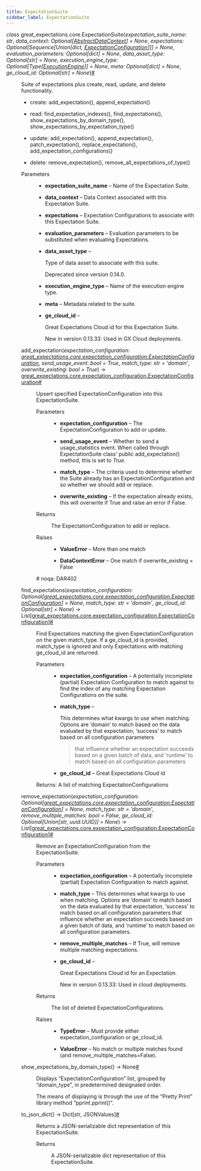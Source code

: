 ```yaml
---
title: ExpectationSuite
sidebar_label: ExpectationSuite
---
```



<section class="sphinx-api-doc" id="expectationsuite">

<dl class="py class">
<dt class="sig sig-object py" id="great_expectations.core.ExpectationSuite">
<em class="property"><span class="pre">class</span><span class="w"> </span></em><span class="sig-prename descclassname"><span class="pre">great_expectations.core.</span></span><span class="sig-name descname"><span class="pre">ExpectationSuite</span></span><span class="sig-paren">(</span><em class="sig-param"><span class="n"><span class="pre">expectation_suite_name</span></span><span class="p"><span class="pre">:</span></span><span class="w"> </span><span class="n"><span class="pre">str</span></span></em>, <em class="sig-param"><span class="n"><span class="pre">data_context</span></span><span class="p"><span class="pre">:</span></span><span class="w"> </span><span class="n"><span class="pre">Optional</span><span class="p"><span class="pre">[</span></span><a class="reference internal" href="../data_context/AbstractDataContext_class" title="great_expectations.data_context.AbstractDataContext"><span class="pre">AbstractDataContext</span></a><span class="p"><span class="pre">]</span></span></span><span class="w"> </span><span class="o"><span class="pre">=</span></span><span class="w"> </span><span class="default_value"><span class="pre">None</span></span></em>, <em class="sig-param"><span class="n"><span class="pre">expectations</span></span><span class="p"><span class="pre">:</span></span><span class="w"> </span><span class="n"><span class="pre">Optional</span><span class="p"><span class="pre">[</span></span><span class="pre">Sequence</span><span class="p"><span class="pre">[</span></span><span class="pre">Union</span><span class="p"><span class="pre">[</span></span><span class="pre">dict</span><span class="p"><span class="pre">,</span></span><span class="w"> </span><a class="reference internal" href="../core/ExpectationConfiguration_class" title="great_expectations.core.ExpectationConfiguration"><span class="pre">ExpectationConfiguration</span></a><span class="p"><span class="pre">]</span></span><span class="p"><span class="pre">]</span></span><span class="p"><span class="pre">]</span></span></span><span class="w"> </span><span class="o"><span class="pre">=</span></span><span class="w"> </span><span class="default_value"><span class="pre">None</span></span></em>, <em class="sig-param"><span class="n"><span class="pre">evaluation_parameters</span></span><span class="p"><span class="pre">:</span></span><span class="w"> </span><span class="n"><span class="pre">Optional</span><span class="p"><span class="pre">[</span></span><span class="pre">dict</span><span class="p"><span class="pre">]</span></span></span><span class="w"> </span><span class="o"><span class="pre">=</span></span><span class="w"> </span><span class="default_value"><span class="pre">None</span></span></em>, <em class="sig-param"><span class="n"><span class="pre">data_asset_type</span></span><span class="p"><span class="pre">:</span></span><span class="w"> </span><span class="n"><span class="pre">Optional</span><span class="p"><span class="pre">[</span></span><span class="pre">str</span><span class="p"><span class="pre">]</span></span></span><span class="w"> </span><span class="o"><span class="pre">=</span></span><span class="w"> </span><span class="default_value"><span class="pre">None</span></span></em>, <em class="sig-param"><span class="n"><span class="pre">execution_engine_type</span></span><span class="p"><span class="pre">:</span></span><span class="w"> </span><span class="n"><span class="pre">Optional</span><span class="p"><span class="pre">[</span></span><span class="pre">Type</span><span class="p"><span class="pre">[</span></span><a class="reference internal" href="../execution_engine/ExecutionEngine_class" title="great_expectations.execution_engine.ExecutionEngine"><span class="pre">ExecutionEngine</span></a><span class="p"><span class="pre">]</span></span><span class="p"><span class="pre">]</span></span></span><span class="w"> </span><span class="o"><span class="pre">=</span></span><span class="w"> </span><span class="default_value"><span class="pre">None</span></span></em>, <em class="sig-param"><span class="n"><span class="pre">meta</span></span><span class="p"><span class="pre">:</span></span><span class="w"> </span><span class="n"><span class="pre">Optional</span><span class="p"><span class="pre">[</span></span><span class="pre">dict</span><span class="p"><span class="pre">]</span></span></span><span class="w"> </span><span class="o"><span class="pre">=</span></span><span class="w"> </span><span class="default_value"><span class="pre">None</span></span></em>, <em class="sig-param"><span class="n"><span class="pre">ge_cloud_id</span></span><span class="p"><span class="pre">:</span></span><span class="w"> </span><span class="n"><span class="pre">Optional</span><span class="p"><span class="pre">[</span></span><span class="pre">str</span><span class="p"><span class="pre">]</span></span></span><span class="w"> </span><span class="o"><span class="pre">=</span></span><span class="w"> </span><span class="default_value"><span class="pre">None</span></span></em><span class="sig-paren">)</span><a class="headerlink" href="#great_expectations.core.ExpectationSuite" title="Permalink to this definition">#</a></dt>
<dd><p>Suite of expectations plus create, read, update, and delete functionality.</p>
<ul class="simple">
<li><p>create: add_expectation(), append_expectation()</p></li>
<li><p>read: find_expectation_indexes(), find_expectations(), show_expectations_by_domain_type(), show_expectations_by_expectation_type()</p></li>
<li><p>update: add_expectation(), append_expectation(), patch_expectation(), replace_expectation(), add_expectation_configurations()</p></li>
<li><p>delete: remove_expectation(), remove_all_expectations_of_type()</p></li>
</ul>
<dl class="field-list simple">
<dt class="field-odd">Parameters</dt>
<dd class="field-odd"><ul class="simple">
<li><p><strong>expectation_suite_name</strong> – Name of the Expectation Suite.</p></li>
<li><p><strong>data_context</strong> – Data Context associated with this Expectation Suite.</p></li>
<li><p><strong>expectations</strong> – Expectation Configurations to associate with this Expectation Suite.</p></li>
<li><p><strong>evaluation_parameters</strong> – Evaluation parameters to be substituted when evaluating Expectations.</p></li>
<li><p><strong>data_asset_type</strong> – <p>Type of data asset to associate with this suite.</p>
<div class="deprecated">
<p><span class="versionmodified deprecated">Deprecated since version 0.14.0.</span></p>
</div>
</p></li>
<li><p><strong>execution_engine_type</strong> – Name of the execution engine type.</p></li>
<li><p><strong>meta</strong> – Metadata related to the suite.</p></li>
<li><p><strong>ge_cloud_id</strong> – <p>Great Expectations Cloud id for this Expectation Suite.</p>
<div class="versionadded">
<p><span class="versionmodified added">New in version 0.13.33: </span>Used in GX Cloud deployments.</p>
</div>
</p></li>
</ul>
</dd>
</dl>
<dl class="py method">
<dt class="sig sig-object py" id="great_expectations.core.ExpectationSuite.add_expectation">
<span class="sig-name descname"><span class="pre">add_expectation</span></span><span class="sig-paren">(</span><em class="sig-param"><span class="n"><span class="pre">expectation_configuration</span></span><span class="p"><span class="pre">:</span></span><span class="w"> </span><span class="n"><a class="reference internal" href="../core/ExpectationConfiguration_class" title="great_expectations.core.expectation_configuration.ExpectationConfiguration"><span class="pre">great_expectations.core.expectation_configuration.ExpectationConfiguration</span></a></span></em>, <em class="sig-param"><span class="n"><span class="pre">send_usage_event</span></span><span class="p"><span class="pre">:</span></span><span class="w"> </span><span class="n"><span class="pre">bool</span></span><span class="w"> </span><span class="o"><span class="pre">=</span></span><span class="w"> </span><span class="default_value"><span class="pre">True</span></span></em>, <em class="sig-param"><span class="n"><span class="pre">match_type</span></span><span class="p"><span class="pre">:</span></span><span class="w"> </span><span class="n"><span class="pre">str</span></span><span class="w"> </span><span class="o"><span class="pre">=</span></span><span class="w"> </span><span class="default_value"><span class="pre">'domain'</span></span></em>, <em class="sig-param"><span class="n"><span class="pre">overwrite_existing</span></span><span class="p"><span class="pre">:</span></span><span class="w"> </span><span class="n"><span class="pre">bool</span></span><span class="w"> </span><span class="o"><span class="pre">=</span></span><span class="w"> </span><span class="default_value"><span class="pre">True</span></span></em><span class="sig-paren">)</span> <span class="sig-return"><span class="sig-return-icon">→</span> <span class="sig-return-typehint"><a class="reference internal" href="../core/ExpectationConfiguration_class" title="great_expectations.core.expectation_configuration.ExpectationConfiguration"><span class="pre">great_expectations.core.expectation_configuration.ExpectationConfiguration</span></a></span></span><a class="headerlink" href="#great_expectations.core.ExpectationSuite.add_expectation" title="Permalink to this definition">#</a></dt>
<dd><p>Upsert specified ExpectationConfiguration into this ExpectationSuite.</p>
<dl class="field-list simple">
<dt class="field-odd">Parameters</dt>
<dd class="field-odd"><ul class="simple">
<li><p><strong>expectation_configuration</strong> – The ExpectationConfiguration to add or update.</p></li>
<li><p><strong>send_usage_event</strong> – Whether to send a usage_statistics event. When called through ExpectationSuite class’
public add_expectation() method, this is set to <cite>True</cite>.</p></li>
<li><p><strong>match_type</strong> – The criteria used to determine whether the Suite already has an ExpectationConfiguration
and so whether we should add or replace.</p></li>
<li><p><strong>overwrite_existing</strong> – If the expectation already exists, this will overwrite if True and raise an error if
False.</p></li>
</ul>
</dd>
<dt class="field-even">Returns</dt>
<dd class="field-even"><p>The ExpectationConfiguration to add or replace.</p>
</dd>
<dt class="field-odd">Raises</dt>
<dd class="field-odd"><ul class="simple">
<li><p><strong>ValueError</strong> – More than one match</p></li>
<li><p><strong>DataContextError</strong> – One match if overwrite_existing = False</p></li>
</ul>
</dd>
</dl>
<p># noqa: DAR402</p>
</dd></dl>
<dl class="py method">
<dt class="sig sig-object py" id="great_expectations.core.ExpectationSuite.find_expectations">
<span class="sig-name descname"><span class="pre">find_expectations</span></span><span class="sig-paren">(</span><em class="sig-param"><span class="n"><span class="pre">expectation_configuration</span></span><span class="p"><span class="pre">:</span></span><span class="w"> </span><span class="n"><span class="pre">Optional</span><span class="p"><span class="pre">[</span></span><a class="reference internal" href="../core/ExpectationConfiguration_class" title="great_expectations.core.expectation_configuration.ExpectationConfiguration"><span class="pre">great_expectations.core.expectation_configuration.ExpectationConfiguration</span></a><span class="p"><span class="pre">]</span></span></span><span class="w"> </span><span class="o"><span class="pre">=</span></span><span class="w"> </span><span class="default_value"><span class="pre">None</span></span></em>, <em class="sig-param"><span class="n"><span class="pre">match_type</span></span><span class="p"><span class="pre">:</span></span><span class="w"> </span><span class="n"><span class="pre">str</span></span><span class="w"> </span><span class="o"><span class="pre">=</span></span><span class="w"> </span><span class="default_value"><span class="pre">'domain'</span></span></em>, <em class="sig-param"><span class="n"><span class="pre">ge_cloud_id</span></span><span class="p"><span class="pre">:</span></span><span class="w"> </span><span class="n"><span class="pre">Optional</span><span class="p"><span class="pre">[</span></span><span class="pre">str</span><span class="p"><span class="pre">]</span></span></span><span class="w"> </span><span class="o"><span class="pre">=</span></span><span class="w"> </span><span class="default_value"><span class="pre">None</span></span></em><span class="sig-paren">)</span> <span class="sig-return"><span class="sig-return-icon">→</span> <span class="sig-return-typehint"><span class="pre">List</span><span class="p"><span class="pre">[</span></span><a class="reference internal" href="../core/ExpectationConfiguration_class" title="great_expectations.core.expectation_configuration.ExpectationConfiguration"><span class="pre">great_expectations.core.expectation_configuration.ExpectationConfiguration</span></a><span class="p"><span class="pre">]</span></span></span></span><a class="headerlink" href="#great_expectations.core.ExpectationSuite.find_expectations" title="Permalink to this definition">#</a></dt>
<dd><p>Find Expectations matching the given ExpectationConfiguration on the given match_type.
If a ge_cloud_id is provided, match_type is ignored and only Expectations with matching
ge_cloud_id are returned.</p>
<dl class="field-list simple">
<dt class="field-odd">Parameters</dt>
<dd class="field-odd"><ul class="simple">
<li><p><strong>expectation_configuration</strong> – A potentially incomplete (partial) Expectation Configuration to match against to
find the index of any matching Expectation Configurations on the suite.</p></li>
<li><p><strong>match_type</strong> – <p>This determines what kwargs to use when matching. Options are ‘domain’ to match based
on the data evaluated by that expectation, ‘success’ to match based on all configuration parameters</p>
<blockquote>
<div><p>that influence whether an expectation succeeds based on a given batch of data, and ‘runtime’ to match
based on all configuration parameters</p>
</div></blockquote>
</p></li>
<li><p><strong>ge_cloud_id</strong> – Great Expectations Cloud id</p></li>
</ul>
</dd>
</dl>
<p>Returns: A list of matching ExpectationConfigurations</p>
</dd></dl>
<dl class="py method">
<dt class="sig sig-object py" id="great_expectations.core.ExpectationSuite.remove_expectation">
<span class="sig-name descname"><span class="pre">remove_expectation</span></span><span class="sig-paren">(</span><em class="sig-param"><span class="n"><span class="pre">expectation_configuration</span></span><span class="p"><span class="pre">:</span></span><span class="w"> </span><span class="n"><span class="pre">Optional</span><span class="p"><span class="pre">[</span></span><a class="reference internal" href="../core/ExpectationConfiguration_class" title="great_expectations.core.expectation_configuration.ExpectationConfiguration"><span class="pre">great_expectations.core.expectation_configuration.ExpectationConfiguration</span></a><span class="p"><span class="pre">]</span></span></span><span class="w"> </span><span class="o"><span class="pre">=</span></span><span class="w"> </span><span class="default_value"><span class="pre">None</span></span></em>, <em class="sig-param"><span class="n"><span class="pre">match_type</span></span><span class="p"><span class="pre">:</span></span><span class="w"> </span><span class="n"><span class="pre">str</span></span><span class="w"> </span><span class="o"><span class="pre">=</span></span><span class="w"> </span><span class="default_value"><span class="pre">'domain'</span></span></em>, <em class="sig-param"><span class="n"><span class="pre">remove_multiple_matches</span></span><span class="p"><span class="pre">:</span></span><span class="w"> </span><span class="n"><span class="pre">bool</span></span><span class="w"> </span><span class="o"><span class="pre">=</span></span><span class="w"> </span><span class="default_value"><span class="pre">False</span></span></em>, <em class="sig-param"><span class="n"><span class="pre">ge_cloud_id</span></span><span class="p"><span class="pre">:</span></span><span class="w"> </span><span class="n"><span class="pre">Optional</span><span class="p"><span class="pre">[</span></span><span class="pre">Union</span><span class="p"><span class="pre">[</span></span><span class="pre">str</span><span class="p"><span class="pre">,</span></span><span class="w"> </span><span class="pre">uuid.UUID</span><span class="p"><span class="pre">]</span></span><span class="p"><span class="pre">]</span></span></span><span class="w"> </span><span class="o"><span class="pre">=</span></span><span class="w"> </span><span class="default_value"><span class="pre">None</span></span></em><span class="sig-paren">)</span> <span class="sig-return"><span class="sig-return-icon">→</span> <span class="sig-return-typehint"><span class="pre">List</span><span class="p"><span class="pre">[</span></span><a class="reference internal" href="../core/ExpectationConfiguration_class" title="great_expectations.core.expectation_configuration.ExpectationConfiguration"><span class="pre">great_expectations.core.expectation_configuration.ExpectationConfiguration</span></a><span class="p"><span class="pre">]</span></span></span></span><a class="headerlink" href="#great_expectations.core.ExpectationSuite.remove_expectation" title="Permalink to this definition">#</a></dt>
<dd><p>Remove an ExpectationConfiguration from the ExpectationSuite.</p>
<dl class="field-list simple">
<dt class="field-odd">Parameters</dt>
<dd class="field-odd"><ul class="simple">
<li><p><strong>expectation_configuration</strong> – A potentially incomplete (partial) Expectation Configuration to match against.</p></li>
<li><p><strong>match_type</strong> – This determines what kwargs to use when matching. Options are ‘domain’ to match based
on the data evaluated by that expectation, ‘success’ to match based on all configuration parameters
that influence whether an expectation succeeds based on a given batch of data, and ‘runtime’ to match
based on all configuration parameters.</p></li>
<li><p><strong>remove_multiple_matches</strong> – If True, will remove multiple matching expectations.</p></li>
<li><p><strong>ge_cloud_id</strong> – <p>Great Expectations Cloud id for an Expectation.</p>
<div class="versionadded">
<p><span class="versionmodified added">New in version 0.13.33: </span>Used in cloud deployments.</p>
</div>
</p></li>
</ul>
</dd>
<dt class="field-even">Returns</dt>
<dd class="field-even"><p>The list of deleted ExpectationConfigurations.</p>
</dd>
<dt class="field-odd">Raises</dt>
<dd class="field-odd"><ul class="simple">
<li><p><strong>TypeError</strong> – Must provide either expectation_configuration or ge_cloud_id.</p></li>
<li><p><strong>ValueError</strong> – No match or multiple matches found (and remove_multiple_matches=False).</p></li>
</ul>
</dd>
</dl>
</dd></dl>
<dl class="py method">
<dt class="sig sig-object py" id="great_expectations.core.ExpectationSuite.show_expectations_by_domain_type">
<span class="sig-name descname"><span class="pre">show_expectations_by_domain_type</span></span><span class="sig-paren">(</span><span class="sig-paren">)</span> <span class="sig-return"><span class="sig-return-icon">→</span> <span class="sig-return-typehint"><span class="pre">None</span></span></span><a class="headerlink" href="#great_expectations.core.ExpectationSuite.show_expectations_by_domain_type" title="Permalink to this definition">#</a></dt>
<dd><p>Displays “ExpectationConfiguration” list, grouped by “domain_type”, in predetermined designated order.</p>
<p>The means of displaying is through the use of the “Pretty Print” library method “pprint.pprint()”.</p>
</dd></dl>
<dl class="py method">
<dt class="sig sig-object py" id="great_expectations.core.ExpectationSuite.to_json_dict">
<span class="sig-name descname"><span class="pre">to_json_dict</span></span><span class="sig-paren">(</span><span class="sig-paren">)</span> <span class="sig-return"><span class="sig-return-icon">→</span> <span class="sig-return-typehint"><span class="pre">Dict</span><span class="p"><span class="pre">[</span></span><span class="pre">str</span><span class="p"><span class="pre">,</span></span><span class="w"> </span><span class="pre">JSONValues</span><span class="p"><span class="pre">]</span></span></span></span><a class="headerlink" href="#great_expectations.core.ExpectationSuite.to_json_dict" title="Permalink to this definition">#</a></dt>
<dd><p>Returns a JSON-serializable dict representation of this ExpectationSuite.</p>
<dl class="field-list simple">
<dt class="field-odd">Returns</dt>
<dd class="field-odd"><p>A JSON-serializable dict representation of this ExpectationSuite.</p>
</dd>
</dl>
</dd></dl>
</dd></dl>
</section>